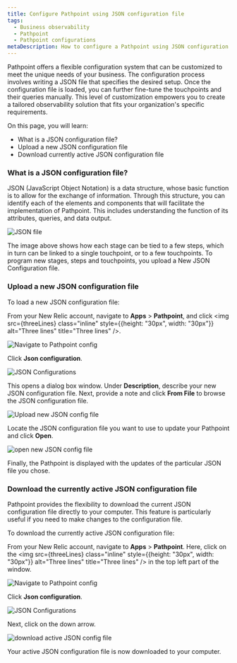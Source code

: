 ```yaml
---
title: Configure Pathpoint using JSON configuration file
tags:
  - Business observability
  - Pathpoint
  - Pathpoint configurations
metaDescription: How to configure a Pathpoint using JSON configuration file.
---
```









Pathpoint offers a flexible configuration system that can be customized to meet the unique needs of your business. The configuration process involves writing a JSON file that specifies the desired setup. Once the configuration file is loaded, you can further fine-tune the touchpoints and their queries manually. 
This level of customization empowers you to create a tailored observability solution that fits your organization's specific requirements.

On this page, you will learn:
- What is a JSON configuration file?
- Upload a new JSON configuration file
- Download currently active JSON configuration file

### What is a JSON configuration file?

JSON (JavaScript Object Notation) is a data structure, whose basic function is to allow for the exchange of information. Through this structure, you can identify each of the elements and components that will facilitate the implementation of Pathpoint. 
This includes understanding the function of its attributes, queries, and data output. 

<img
  title="JSON file"
  alt="JSON file"
  src={jsonfile}
/>

The image above shows how each stage can be tied to a few steps, which in turn can be linked to a single touchpoint, or to a few touchpoints.
To program new stages, steps and touchpoints, you upload a New JSON Configuration file.

### Upload a new JSON configuration file

To load a new JSON configuration file:

<Steps>

<Step>

From your New Relic account, navigate to **Apps** > **Pathpoint**, and click <img src={threeLines} class="inline" style={{height: "30px", width: "30px"}} alt="Three lines" title="Three lines" />.

<img
  title="Navigate to Pathpoint config"
  alt="Navigate to Pathpoint config"
  src={pathpointConfig}
/>

</Step>

<Step>

Click **Json configuration**.

<img
  title="JSON Configurations"
  alt="JSON Configurations"
  src={jsonConfig}
/>

</Step>

<Step>

This opens a dialog box window. Under **Description**, describe your new JSON configuration file. Next, provide a note and click **From File** to browse the JSON configuration file.

<img
  title="Upload new JSON config file"
  alt="Upload new JSON config file"
  src={uploadJson}
/>

</Step>

<Step>

Locate the JSON configuration file you want to use to update your Pathpoint and click **Open**.

<img
  title="open new JSON config file"
  alt="open new JSON config file"
  src={openFile}
/>

</Step>

Finally, the Pathpoint is displayed with the updates of the particular JSON file you chose.

</Steps>

### Download the currently active JSON configuration file

Pathpoint provides the flexibility to download the current JSON configuration file directly to your computer. This feature is particularly useful if you need to make changes to the configuration file.

To download the currently active JSON configuration file:

<Steps>

<Step>

From your New Relic account, navigate to **Apps** > **Pathpoint**. Here, click on the <img src={threeLines} class="inline" style={{height: "30px", width: "30px"}} alt="Three lines" title="Three lines" /> in the top left part of the window.

<img
  title="Navigate to Pathpoint config"
  alt="Navigate to Pathpoint config"
  src={pathpointConfig}
/>

</Step>

<Step>

Click **Json configuration**.

<img
  title="JSON Configurations"
  alt="JSON Configurations"
  src={jsonConfig}
/>

</Step>

<Step>

Next, click on the down arrow.

<img
  title="download active JSON config file"
  alt="download active JSON config file"
  src={downloadFile}
/>

</Step>

Your active JSON configuration file is now downloaded to your computer.

</Steps>
